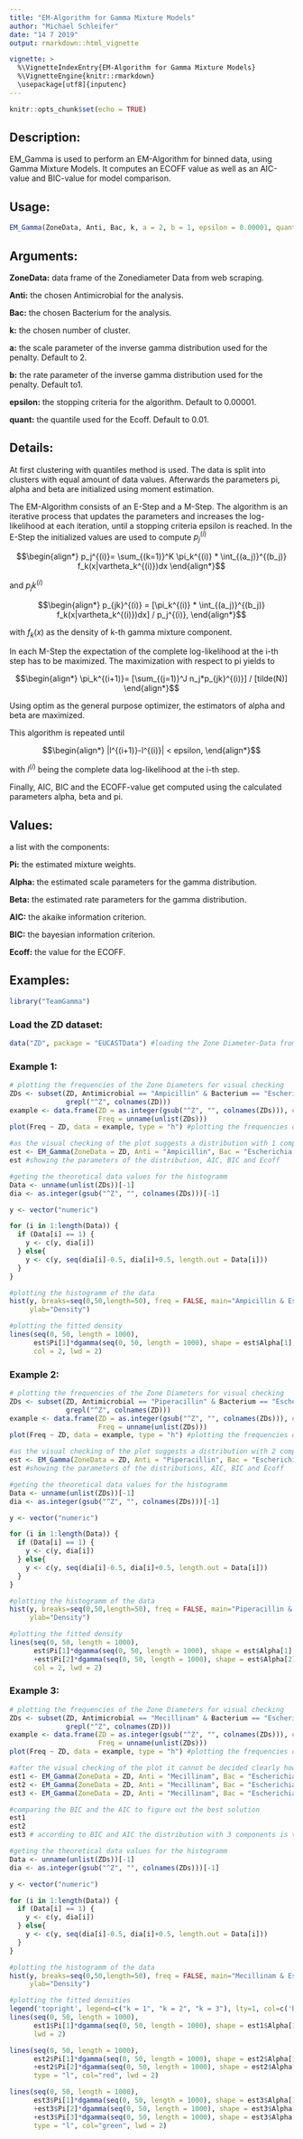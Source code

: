 ```yaml
---
title: "EM-Algorithm for Gamma Mixture Models"
author: "Michael Schleifer"
date: "14 7 2019"
output: rmarkdown::html_vignette

vignette: >
  %\VignetteIndexEntry{EM-Algorithm for Gamma Mixture Models}
  %\VignetteEngine{knitr::rmarkdown}
  \usepackage[utf8]{inputenc}
---
```


```r
knitr::opts_chunk$set(echo = TRUE)
```

## Description:

EM_Gamma is used to perform an EM-Algorithm for binned data, using Gamma Mixture Models. It computes an ECOFF value as well as an AIC-value and BIC-value for model comparison.

## Usage:

```r
EM_Gamma(ZoneData, Anti, Bac, k, a = 2, b = 1, epsilon = 0.00001, quant = 0.01)
```

## Arguments:
**ZoneData:** data frame of the Zonediameter Data from web scraping.

**Anti:** the chosen Antimicrobial for the analysis.

**Bac:** the chosen Bacterium for the analysis.

**k:** the chosen number of cluster.

**a:** the scale parameter of the inverse gamma distribution used for the penalty. Default to 2.

**b:** the rate parameter of the inverse gamma distribution used for the penalty. Default to1.

**epsilon:** the stopping criteria for the algorithm. Default to 0.00001.

**quant:** the quantile used for the Ecoff. Default to 0.01.

## Details:

At first clustering with quantiles method is used. The data is split into clusters with equal amount of data values. Afterwards the parameters pi, alpha and beta are initialized using moment estimation.

The EM-Algorithm consists of an E-Step and a M-Step. The algorithm is an iterative process that updates the parameters and increases the log-likelihood at each iteration, until a stopping criteria epsilon is reached.
In the E-Step the initialized values are used to compute $p_j^{(i)}$

$$\begin{align*}		
p_j^{(i)}= \sum_{(k=1)}^K \pi_k^{(i)} * \int_{(a_j)}^{(b_j)} f_k(x|vartheta_k^{(i)})dx
\end{align*}$$

and $p_jk^{(i)}$

$$\begin{align*}
p_{jk}^{(i)} = [\pi_k^{(i)} * \int_{(a_j)}^{(b_j)} f_k(x|vartheta_k^{(i)})dx] / p_j^{(i)},
\end{align*}$$

with $f_k(x)$ as the density of k-th gamma mixture component.

In each M-Step the expectation of the complete log-likelihood at the i-th step has to be maximized. The maximization with respect to pi yields to 

$$\begin{align*}
\pi_k^{(i+1)}= [\sum_{(j=1)}^J n_j*p_{jk}^{(i)}] / [tilde(N)]
\end{align*}$$

Using optim as the general purpose optimizer, the estimators of alpha and beta are maximized.

This algorithm is repeated until

$$\begin{align*}
|l^{(i+1)}-l^{(i)}| < epsilon,
\end{align*}$$

with $l^{(i)}$ being the complete data log-likelihood at the i-th step.

Finally, AIC, BIC and the ECOFF-value get computed using the calculated parameters alpha, beta and pi.

## Values:

a list with the components:

**Pi:** the estimated mixture weights.

**Alpha:** the estimated scale parameters for the gamma distribution.

**Beta:** the estimated rate parameters for the gamma distribution.

**AIC:** the akaike information criterion.

**BIC:** the bayesian information criterion.

**Ecoff:** the value for the ECOFF.

## Examples:

```r
library("TeamGamma")
```

### Load the ZD dataset:

```r
data("ZD", package = "EUCASTData") #loading the Zone Diameter-Data from a CSV-file
```

### Example 1:
```r
# plotting the frequencies of the Zone Diameters for visual checking
ZDs <- subset(ZD, Antimicrobial == "Ampicillin" & Bacterium == "Escherichia coli", #selecting the cells with Zone Diameters of a specific combination of Antimicrobial and Bacterium
              grepl("^Z", colnames(ZD)))
example <- data.frame(ZD = as.integer(gsub("^Z", "", colnames(ZDs))), # creating a dataframe
                      Freq = unname(unlist(ZDs)))
plot(Freq ~ ZD, data = example, type = "h") #plotting the frequencies of the Zone Diameters

#as the visual checking of the plot suggests a distribution with 1 component k will be chosen as 1
est <- EM_Gamma(ZoneData = ZD, Anti = "Ampicillin", Bac = "Escherichia coli", k = 1, epsilon = 0.001) #calling the EM_Gamma-function with a specific combination of Antimicrobial, Bacterium, k and epsilon as default
est #showing the parameters of the distribution, AIC, BIC and Ecoff

#geting the theoretical data values for the histogramm
Data <- unname(unlist(ZDs))[-1]
dia <- as.integer(gsub("^Z", "", colnames(ZDs)))[-1]

y <- vector("numeric")

for (i in 1:length(Data)) {
  if (Data[i] == 1) {
    y <- c(y, dia[i])
  } else{
    y <- c(y, seq(dia[i]-0.5, dia[i]+0.5, length.out = Data[i]))
  }
}

#plotting the histogramm of the data
hist(y, breaks=seq(0,50,length=50), freq = FALSE, main="Ampicillin & Escherichia coli", xlab="Zone Diameter",
     ylab="Density")

#plotting the fitted density
lines(seq(0, 50, length = 1000), 
      est$Pi[1]*dgamma(seq(0, 50, length = 1000), shape = est$Alpha[1], rate = est$Beta[1]),
      col = 2, lwd = 2)
```

### Example 2:
```r
# plotting the frequencies of the Zone Diameters for visual checking
ZDs <- subset(ZD, Antimicrobial == "Piperacillin" & Bacterium == "Escherichia coli", #selecting the cells with Zone Diameters of a specific combination of Antimicrobial and Bacterium
              grepl("^Z", colnames(ZD)))
example <- data.frame(ZD = as.integer(gsub("^Z", "", colnames(ZDs))), # creating a dataframe
                      Freq = unname(unlist(ZDs)))
plot(Freq ~ ZD, data = example, type = "h") #plotting the frequencies of the Zone Diameters

#as the visual checking of the plot suggests a distribution with 2 components k will be chosen as 2
est <- EM_Gamma(ZoneData = ZD, Anti = "Piperacillin", Bac = "Escherichia coli", k = 2, epsilon = 0.001) #calling the EM_Gamma-function with a specific combination of Antimicrobial, Bacterium, k and epsilon as default
est #showing the parameters of the distributions, AIC, BIC and Ecoff

#geting the theoretical data values for the histogramm
Data <- unname(unlist(ZDs))[-1]
dia <- as.integer(gsub("^Z", "", colnames(ZDs)))[-1]

y <- vector("numeric")

for (i in 1:length(Data)) {
  if (Data[i] == 1) {
    y <- c(y, dia[i])
  } else{
    y <- c(y, seq(dia[i]-0.5, dia[i]+0.5, length.out = Data[i]))
  }
}

#plotting the histogramm of the data
hist(y, breaks=seq(0,50,length=50), freq = FALSE, main="Piperacillin & Escherichia coli", xlab="Zone Diameter",
     ylab="Density")

#plotting the fitted density
lines(seq(0, 50, length = 1000),
      est$Pi[1]*dgamma(seq(0, 50, length = 1000), shape = est$Alpha[1], rate = est$Beta[1])
      +est$Pi[2]*dgamma(seq(0, 50, length = 1000), shape = est$Alpha[2], rate = est$Beta[2]),
      col = 2, lwd = 2)
```

### Example 3:
```r
# plotting the frequencies of the Zone Diameters for visual checking
ZDs <- subset(ZD, Antimicrobial == "Mecillinam" & Bacterium == "Escherichia coli", #selecting the cells with Zone Diameters of a specific combination of Antimicrobial and Bacterium
              grepl("^Z", colnames(ZD)))
example <- data.frame(ZD = as.integer(gsub("^Z", "", colnames(ZDs))), # creating a dataframe
                      Freq = unname(unlist(ZDs)))
plot(Freq ~ ZD, data = example, type = "h") #plotting the frequencies of the Zone Diameters

#after the visual checking of the plot it cannot be decided clearly how many components there are, so several k will be tried out
est1 <- EM_Gamma(ZoneData = ZD, Anti = "Mecillinam", Bac = "Escherichia coli", k = 1, epsilon = 0.001) #1 component
est2 <- EM_Gamma(ZoneData = ZD, Anti = "Mecillinam", Bac = "Escherichia coli", k = 2, epsilon = 0.001) #2 components
est3 <- EM_Gamma(ZoneData = ZD, Anti = "Mecillinam", Bac = "Escherichia coli", k = 3, epsilon = 0.001) #3 components

#comparing the BIC and the AIC to figure out the best solution
est1
est2
est3 # according to BIC and AIC the distribution with 3 components is the best solution

#geting the theoretical data values for the histogramm
Data <- unname(unlist(ZDs))[-1]
dia <- as.integer(gsub("^Z", "", colnames(ZDs)))[-1]

y <- vector("numeric")

for (i in 1:length(Data)) {
  if (Data[i] == 1) {
    y <- c(y, dia[i])
  } else{
    y <- c(y, seq(dia[i]-0.5, dia[i]+0.5, length.out = Data[i]))
  }
}

#plotting the histogramm of the data
hist(y, breaks=seq(0,50,length=50), freq = FALSE, main="Mecillinam & Escherichia coli", xlab="Zone Diameter",
     ylab="Density")

#plotting the fitted densities
legend('topright', legend=c("k = 1", "k = 2", "k = 3"), lty=1, col=c('black', 'red', 'green'), bty='n', lwd = 2)
lines(seq(0, 50, length = 1000),
      est1$Pi[1]*dgamma(seq(0, 50, length = 1000), shape = est1$Alpha[1], rate = est1$Beta[1]),
      lwd = 2)

lines(seq(0, 50, length = 1000),
      est2$Pi[1]*dgamma(seq(0, 50, length = 1000), shape = est2$Alpha[1], rate = est2$Beta[1])
      +est2$Pi[2]*dgamma(seq(0, 50, length = 1000), shape = est2$Alpha[2], rate = est2$Beta[2]), 
      type = "l", col="red", lwd = 2)

lines(seq(0, 50, length = 1000),
      est3$Pi[1]*dgamma(seq(0, 50, length = 1000), shape = est3$Alpha[1], rate = est3$Beta[1])
      +est3$Pi[2]*dgamma(seq(0, 50, length = 1000), shape = est3$Alpha[2], rate = est3$Beta[2])
      +est3$Pi[3]*dgamma(seq(0, 50, length = 1000), shape = est3$Alpha[3], rate = est3$Beta[3]), 
      type = "l", col="green", lwd = 2)
```
